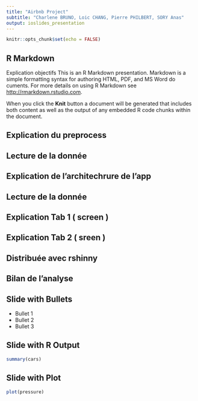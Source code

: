 ```yaml
---
title: "Airbnb Project"
subtitle: "Charlene BRUNO, Loic CHANG, Pierre PHILBERT, SORY Anas"
output: ioslides_presentation
---
```


```r
knitr::opts_chunk$set(echo = FALSE)
```

## R Markdown
Explication objectifs 
This is an R Markdown presentation. Markdown is a simple formatting syntax for authoring HTML, PDF, and MS Word do cuments. For more details on using R Markdown see <http://rmarkdown.rstudio.com>.

When you click the **Knit** button a document will be generated that includes both content as well as the output of any embedded R code chunks within the document.

## Explication du preprocess


## Lecture de la donnée 

## Explication de l'architechrure de l'app 

## Lecture de la donnée 

## Explication Tab 1 ( screen )

## Explication Tab 2 ( sreen )

## Distribuée avec rshinny 

## Bilan de l'analyse 




## Slide with Bullets

- Bullet 1
- Bullet 2
- Bullet 3

## Slide with R Output

```r
summary(cars)
```

## Slide with Plot

```r
plot(pressure)
```


